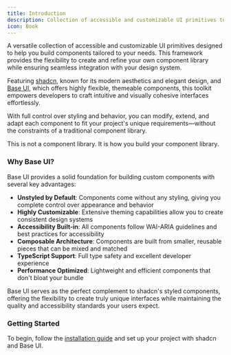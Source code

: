```yaml
---
title: Introduction
description: Collection of accessible and customizable UI primitives to build your own components with ease. Featuring shadcn for modern, elegant design and Base UI for highly flexible, themable components.
icon: Book
---
```


A versatile collection of accessible and customizable UI primitives designed to help you build components tailored to your needs. This framework provides the flexibility to create and refine your own component library while ensuring seamless integration with your design system.

Featuring [shadcn](https://ui.shadcn.com/), known for its modern aesthetics and elegant design, and [Base UI](https://base-ui.com/), which offers highly flexible, themeable components, this toolkit empowers developers to craft intuitive and visually cohesive interfaces effortlessly.

With full control over styling and behavior, you can modify, extend, and adapt each component to fit your project's unique requirements—without the constraints of a traditional component library.

This is not a component library. It is how you build your component library.

### Why Base UI?

Base UI provides a solid foundation for building custom components with several key advantages:

- **Unstyled by Default**: Components come without any styling, giving you complete control over appearance and behavior
- **Highly Customizable**: Extensive theming capabilities allow you to create consistent design systems
- **Accessibility Built-in**: All components follow WAI-ARIA guidelines and best practices for accessibility
- **Composable Architecture**: Components are built from smaller, reusable pieces that can be mixed and matched
- **TypeScript Support**: Full type safety and excellent developer experience
- **Performance Optimized**: Lightweight and efficient components that don't bloat your bundle

Base UI serves as the perfect complement to shadcn's styled components, offering the flexibility to create truly unique interfaces while maintaining the quality and accessibility standards your users expect.

### Getting Started

To begin, follow the [installation guide](https:/eo-n.vercel.app/docs/ui/installation) and set up your project with shadcn and Base UI.

<GithubInfo owner="aeonzz" repo="eo-n" />
